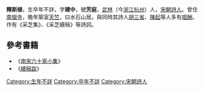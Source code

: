 '''釋斯植'''，生卒年不詳，字'''建中'''，號'''芳庭'''，[[武林|武林]]（今[[浙江|浙江]][[杭州|杭州]]）人，[[宋朝|宋朝]][[詩人|詩人]]。曾住[[南嶽寺|南嶽寺]]，晚年築室[[天竺|天竺]]，曰水石山居。與同時其詩人[[胡三省|胡三省]]、[[陳起|陳起]]等人多有[[唱酬|唱酬]]。作有《采芝集》、《采芝續稿》等詩詞。

== 參考書籍 ==
*《[[南宋六十家小集|南宋六十家小集]]》
*《[[續稿跋|續稿跋]]》

[[Category:生年不詳|Category:生年不詳]]
[[Category:卒年不詳|Category:卒年不詳]]
[[Category:宋朝詩人|Category:宋朝詩人]]
